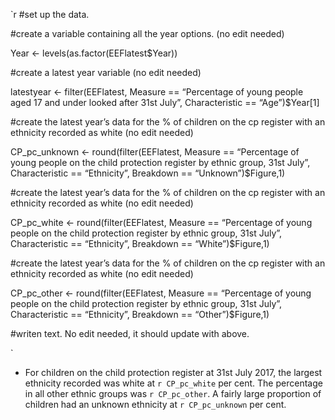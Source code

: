 


`r 
#set up the data.


#create a variable containing all the year options. (no edit needed)

Year <- levels(as.factor(EEFlatest$Year))

#create a latest year variable (no edit needed)

latestyear <- filter(EEFlatest, Measure == "Percentage of young people aged 17 and under looked after 31st July",
                            Characteristic == "Age")$Year[1]

#create the latest year's data for the % of children on the cp register with an ethnicity recorded as white (no edit needed)

CP_pc_unknown <- round(filter(EEFlatest, Measure == "Percentage of young people on the child protection register by ethnic group, 31st July",
                                      Characteristic == "Ethnicity", Breakdown == "Unknown")$Figure,1)


#create the latest year's data for the % of children on the cp register with an ethnicity recorded as white (no edit needed)

CP_pc_white <- round(filter(EEFlatest, Measure == "Percentage of young people on the child protection register by ethnic group, 31st July",
                                      Characteristic == "Ethnicity", Breakdown == "White")$Figure,1)

#create the latest year's data for the % of children on the cp register with an ethnicity recorded as white (no edit needed)

CP_pc_other <- round(filter(EEFlatest, Measure == "Percentage of young people on the child protection register by ethnic group, 31st July",
                                      Characteristic == "Ethnicity", Breakdown == "Other")$Figure,1)


#writen text. No edit needed, it should update with above.

`

* For children on the child protection register at 31st July 2017, the largest ethnicity recorded 
	was white at `r CP_pc_white` per cent. The percentage in all other ethnic groups was `r CP_pc_other`. A fairly
	large proportion of children had an unknown ethnicity at `r CP_pc_unknown` per cent.
